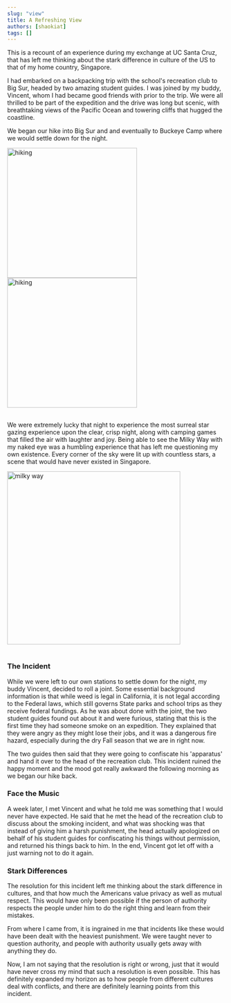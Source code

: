 ```yaml
---
slug: "view"
title: A Refreshing View
authors: [shaokiat]
tags: []
---
```


This is a recount of an experience during my exchange at UC Santa Cruz, that has left me thinking about the stark difference in culture of the US to that of my home country, Singapore.

I had embarked on a backpacking trip with the school's recreation club to Big Sur, headed by two amazing student guides. I was joined by my buddy, Vincent, whom I had became good friends with
prior to the trip. We were all thrilled to be part of the expedition and the drive was long but scenic, with breathtaking views of the Pacific Ocean
and towering cliffs that hugged the coastline.

We began our hike into Big Sur and and eventually to Buckeye Camp where we would settle down for the night.

<div style={{ textAlign: "center", display:"flex", justifyContent: "space-evenly" }}>
  <img
    src="/shaokiat-blog/img/blog/hiking.jpg"
    alt="hiking"
    width="300"
    padding="10"
  />
  <img
    src="/shaokiat-blog/img/blog/buckeye.jpg"
    alt="hiking"
    width="300"
  />
</div>
<br/>

We were extremely lucky that night to experience the most surreal star gazing experience upon the clear, crisp night, along with camping games 
that filled the air with laughter and joy. Being able to see the Milky Way with my naked eye was a humbling experience that has left me questioning 
my own existence. Every corner of the sky were lit up with countless stars, a scene that would have never existed in Singapore.

<div style={{ textAlign: "center", display:"flex", justifyContent: "space-evenly" }}>
  <img
    src="/shaokiat-blog/img/blog/milkyway.jpg"
    alt="milky way"
    width="400"
  />
</div>
<br/>

### The Incident

While we were left to our own stations to settle down for the night, my buddy Vincent, decided to roll a joint. Some essential background information is that while
weed is legal in California, it is not legal according to the Federal laws, which still governs State parks and school trips as they receive federal fundings.
As he was about done with the joint, the two student guides found out about it and were furious, stating that this is the first time they had someone smoke on an
expedition. They explained that they were angry as they might lose their jobs, and it was a dangerous fire hazard, especially during the dry Fall season that we are in 
right now.

The two guides then said that they were going to confiscate his 'apparatus' and hand it over to the head of the recreation club. This incident ruined the happy moment 
and the mood got really awkward the following morning as we began our hike back.

### Face the Music

A week later, I met Vincent and what he told me was something that I would never have expected. He said that he met the head of the recreation club to discuss about the smoking
incident, and what was shocking was that instead of giving him a harsh punishment, the head actually apologized on behalf of his student guides for
confiscating his things without permission, and returned his things back to him. In the end, Vincent got let off with a just warning not to do it again.

### Stark Differences

The resolution for this incident left me thinking about the stark difference in cultures, and that how much the Americans value privacy as well as mutual respect. This would
have only been possible if the person of authority respects the people under him to do the right thing and learn from their mistakes.

From where I came from, it is ingrained in me that incidents like these would have been dealt with the heaviest punishment. We were taught never to question authority, 
and people with authority usually gets away with anything they do. 

Now, I am not saying that the resolution is right or wrong, just that it would have never cross my mind that such a resolution is even possible. 
This has definitely expanded my horizon as to how people from different cultures deal with conflicts, and there are definitely learning points from this incident.